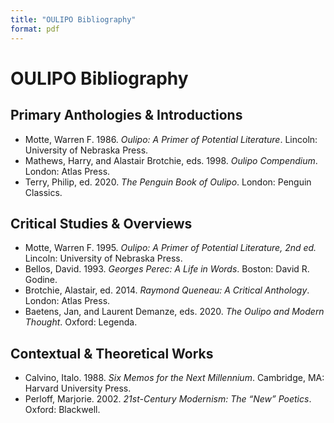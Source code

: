 ```yaml
---
title: "OULIPO Bibliography"
format: pdf
---
```


# OULIPO Bibliography

## Primary Anthologies & Introductions
- Motte, Warren F. 1986. *Oulipo: A Primer of Potential Literature*. Lincoln: University of Nebraska Press.
- Mathews, Harry, and Alastair Brotchie, eds. 1998. *Oulipo Compendium*. London: Atlas Press.
- Terry, Philip, ed. 2020. *The Penguin Book of Oulipo*. London: Penguin Classics.

## Critical Studies & Overviews
- Motte, Warren F. 1995. *Oulipo: A Primer of Potential Literature, 2nd ed.* Lincoln: University of Nebraska Press.
- Bellos, David. 1993. *Georges Perec: A Life in Words*. Boston: David R. Godine.
- Brotchie, Alastair, ed. 2014. *Raymond Queneau: A Critical Anthology*. London: Atlas Press.
- Baetens, Jan, and Laurent Demanze, eds. 2020. *The Oulipo and Modern Thought*. Oxford: Legenda.

## Contextual & Theoretical Works
- Calvino, Italo. 1988. *Six Memos for the Next Millennium*. Cambridge, MA: Harvard University Press.
- Perloff, Marjorie. 2002. *21st-Century Modernism: The “New” Poetics*. Oxford: Blackwell.
